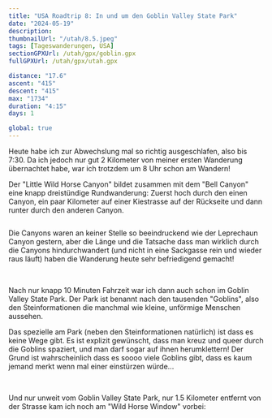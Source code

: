 ```yaml
---
title: "USA Roadtrip 8: In und um den Goblin Valley State Park"
date: "2024-05-19"
description:
thumbnailUrl: "/utah/8.5.jpeg"
tags: [Tageswanderungen, USA]
sectionGPXUrl: /utah/gpx/goblin.gpx
fullGPXUrl: /utah/gpx/utah.gpx

distance: "17.6"
ascent: "415"
descent: "415"
max: "1734"
duration: "4:15"
days: 1

global: true
---
```


Heute habe ich zur Abwechslung mal so richtig ausgeschlafen, also bis 7:30. Da ich jedoch nur gut 2 Kilometer von meiner ersten Wanderung übernachtet habe, war ich trotzdem um 8 Uhr schon am Wandern!

Der "Little Wild Horse Canyon" bildet zusammen mit dem "Bell Canyon" eine knapp dreistündige Rundwanderung: Zuerst hoch durch den einen Canyon, ein paar Kilometer auf einer Kiestrasse auf der Rückseite und dann runter durch den anderen Canyon.

<Img imageUrl="/utah/8.1.jpeg" description="Der Eingang zu den 2 Canyons" />

Die Canyons waren an keiner Stelle so beeindruckend wie der Leprechaun Canyon gestern, aber die Länge und die Tatsache dass man wirklich durch die Canyons hindurchwandert (und nicht in eine Sackgasse rein und wieder raus läuft) haben die Wanderung heute sehr befriedigend gemacht!

<Img
	imageUrl="/utah/8.2.jpeg"
	description="Ja, der Weg geht durch diesen Spalt!"
/>
<Img
	imageUrl="/utah/8.4.jpeg"
	description="Oft sieht man in Slot Canyons nur 1-2 Meter weit, da sich der Weg im Zickzack durch den Sandstein schlängelt"
/>

Nach nur knapp 10 Minuten Fahrzeit war ich dann auch schon im Goblin Valley State Park. Der Park ist benannt nach den tausenden "Goblins", also den Steinformationen die manchmal wie kleine, unförmige Menschen aussehen.

Das spezielle am Park (neben den Steinformationen natürlich) ist dass es keine Wege gibt. Es ist explizit gewünscht, dass man kreuz und queer durch die Goblins spaziert, und man darf sogar auf ihnen herumklettern! Der Grund ist wahrscheinlich dass es soooo viele Goblins gibt, dass es kaum jemand merkt wenn mal einer einstürzen würde...

<Img imageUrl="/utah/8.5.jpeg" description="Goblins" />
<Img imageUrl="/utah/8.6.jpeg" description="Goblins" />
<Img imageUrl="/utah/8.7.jpeg" description="Goblins" />

Und nur unweit vom Goblin Valley State Park, nur 1.5 Kilometer entfernt von der Strasse kam ich noch am "Wild Horse Window" vorbei:

<Img imageUrl="/utah/8.8.jpeg" description="Das Wild Horse Window von unten" />
<Img imageUrl="/utah/8.9.jpeg" description="" />

